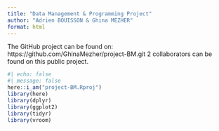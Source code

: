 ```yaml
---
title: "Data Management & Programming Project"
author: "Adrien BOUISSON & Ghina MEZHER"
format: html
---
```


The GitHub project can be found on: https://github.com/GhinaMezher/project-BM.git
2 collaborators can be found on this public project. 

```r
#| echo: false
#| message: false
here::i_am("project-BM.Rproj")
library(here)
library(dplyr)
library(ggplot2)
library(tidyr)
library(vroom)
```

